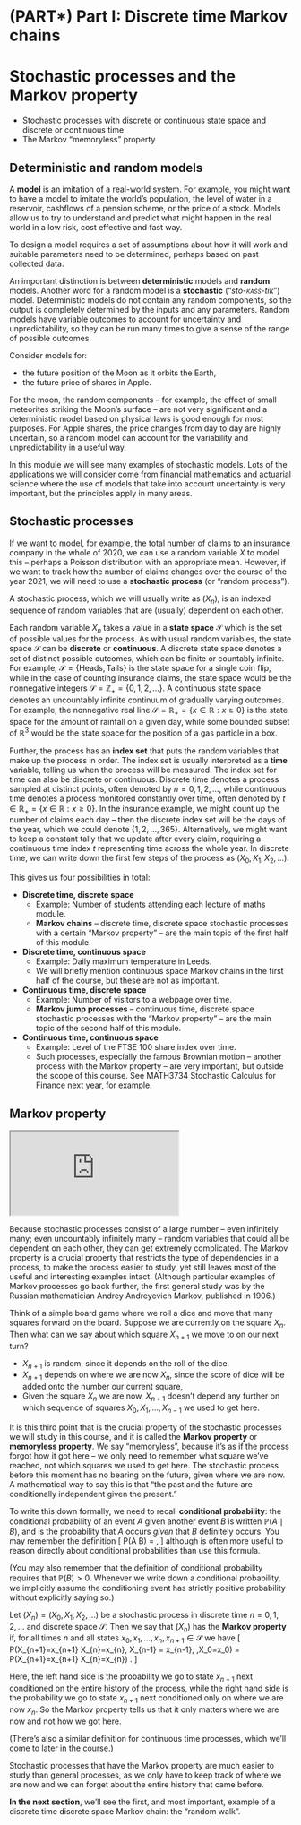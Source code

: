 # (PART\*) Part I: Discrete time Markov chains  {-}



# Stochastic processes and the Markov property  {#S01-stochastic-processes}


::: {.mysummary}
* Stochastic processes with discrete or continuous state space and discrete or continuous time
* The Markov "memoryless" property
:::



## Deterministic and random models {#models}


A **model** is an imitation of a real-world system. For example, you might want to have a model to imitate the world's population, the level of water in a reservoir, cashflows of a pension scheme, or the price of a stock. Models allow us to try to understand and predict what might happen in the real world in a low risk, cost effective and fast way.

To design a model requires a set of assumptions about how it will work and suitable parameters need to be determined, perhaps based on past collected data.

An important distinction is between **deterministic** models and **random** models. Another word for a random model is a **stochastic** ("*sto*-<span style="font-variant:small-caps;">*kass*</span>-*tik*") model. Deterministic models do not contain any random components, so the output is completely determined by the inputs and any parameters. Random models have variable outcomes to account for uncertainty and unpredictability, so they can be run many times to give a sense of the range of possible outcomes.

Consider models for:

* the future position of the Moon as it orbits the Earth,
* the future price of shares in Apple.

For the moon, the random components -- for example, the effect of small meteorites striking the Moon's surface -- are not very significant and a deterministic model based on physical laws is good enough for most purposes. For Apple shares, the price changes from day to day are highly uncertain, so a random model can account for the variability and unpredictability in a useful way.

In this module we will see many examples of stochastic models.  Lots of the applications we will consider come from financial mathematics and actuarial science where the use of models that take into account uncertainty is very important, but the principles apply in many areas.



## Stochastic processes  {#stochastic-processes}


If we want to model, for example, the total number of claims to an insurance company in the whole of 2020, we can use a random variable $X$ to model this -- perhaps a Poisson distribution with an appropriate mean. However, if we want to track how the number of claims changes over the course of the year 2021, we will need to use a **stochastic process** (or "random process").

A stochastic process, which we will usually write as $(X_n)$, is an indexed sequence of random variables that are (usually) dependent on each other.

Each random variable $X_n$ takes a value in a **state space** $\mathcal S$ which is the set of possible values for the process. As with usual random variables, the state space $\mathcal S$ can be **discrete** or **continuous**. A discrete state space denotes a set of distinct possible outcomes, which can be finite or countably infinite. For example, $\mathcal S = \{\text{Heads},\text{Tails}\}$ is the state space for a single coin flip, while in the case of counting insurance claims, the state space would be the nonnegative integers $\mathcal S = \mathbb Z_+ = \{0,1,2,\dots\}$. A continuous state space denotes an uncountably infinite continuum of gradually varying outcomes. For example, the nonnegative real line $\mathcal S = \mathbb R_+ = \{x \in \mathbb R : x \geq 0\}$ is the state space for the amount of rainfall on a given day, while some bounded subset of $\mathbb R^3$ would be the state space for the position of a gas particle in a box.

Further, the process has an **index set** that puts the random variables that make up the process in order. The index set is usually interpreted as a **time** variable, telling us when the process will be measured. The index set for time can also be discrete or continuous. Discrete time denotes a process sampled at distinct points, often denoted by $n = 0,1,2,\dots$, while continuous time denotes a process monitored constantly over time, often denoted by $t \in \mathbb R_+ = \{x \in \mathbb R : x \geq 0\}$. In the insurance example, we might count up the number of claims each day -- then the discrete index set will be the days of the year, which we could denote $\{1,2,\dots,365\}$. Alternatively, we might want to keep a constant tally that we update after every claim, requiring a continuous time index $t$ representing time across the whole year. In discrete time, we can write down the first few steps of the process as $(X_0, X_1, X_2, \dots)$.

This gives us four possibilities in total:

* **Discrete time, discrete space**
   * Example: Number of students attending each lecture of maths module.
   * **Markov chains** -- discrete time, discrete space stochastic processes with a certain "Markov property" -- are the main topic of the first half of this module.
* **Discrete time, continuous space**
   * Example: Daily maximum temperature in Leeds.
   * We will briefly mention continuous space Markov chains in the first half of the course, but these are not as important.
* **Continuous time, discrete space**
   * Example: Number of visitors to a webpage over time.
   * **Markov jump processes** -- continuous time, discrete space stochastic processes with the "Markov property" -- are the main topic of the second half of this module.
* **Continuous time, continuous space**
   * Example: Level of the FTSE 100 share index over time.
   * Such processes, especially the famous Brownian motion -- another process with the Markov property -- are very important, but outside the scope of this course.  See MATH3734 Stochastic Calculus for Finance next year, for example.



## Markov property  {#markov-property}

:::: {.videowrap}
::: {.videowrapper}
<iframe src="https://www.youtube.com/embed/gkakqCz_M5Q"></iframe>
:::
::::


Because stochastic processes consist of a large number -- even infinitely many; even uncountably infinitely many -- random variables that could all be dependent on each other, they can get extremely complicated. The Markov property is a crucial property that restricts the type of dependencies in a process, to make the process easier to study, yet still leaves most of the useful and interesting examples intact. (Although particular examples of Markov processes go back further, the first general study was by the Russian mathematician Andrey Andreyevich Markov, published in 1906.)

Think of a simple board game where we roll a dice and move that many squares forward on the board. Suppose we are currently on the square $X_n$. Then what can we say about which square $X_{n+1}$ we move to on our next turn?

* $X_{n+1}$ is random, since it depends on the roll of the dice.
* $X_{n+1}$ depends on where we are now $X_n$, since the score of dice will be added onto the number our current square,
* Given the square $X_n$ we are now, $X_{n+1}$ doesn't depend any further on which sequence of squares $X_0, X_1, \dots, X_{n-1}$ we used to get here.

It is this third point that is the crucial property of the stochastic processes we will study in this course, and it is called the **Markov property** or **memoryless property**.  We say "memoryless", because it's as if the process forgot how it got here -- we only need to remember what square we've reached, not which squares we used to get here. The stochastic process before this moment has no bearing on the future, given where we are now. A mathematical way to say this is that "the past and the future are conditionally independent given the present."

To write this down formally, we need to recall **conditional probability**: the conditional probability of an event $A$ given another event $B$ is written $\mathbb P(A \mid B)$, and is the probability that $A$ occurs *given* that $B$ definitely occurs. You may remember the definition
  \[ \mathbb P(A \mid B) = \frac{\mathbb P(A \cap B)}{\mathbb P(B)} , \]
although is often more useful to reason directly about conditional probabilities than use this formula.

(You may also remember that the definition of conditional probability requires that $\mathbb P(B) > 0$. Whenever we write down a conditional probability, we implicitly assume the conditioning event has strictly positive probability without explicitly saying so.)

::: {.definition #def-markov-property}
Let $(X_n) = (X_0, X_1, X_2, \dots)$ be a stochastic process in discrete time $n = 0,1,2,\dots$ and discrete space $\mathcal S$. Then we say that $(X_n)$ has the **Markov property** if, for all times $n$ and all states $x_0, x_1, \dots,x_n, x_{n+1} \in \mathcal S$ we have
	\[ 	\mathbb P(X_{n+1}=x_{n+1} \mid X_{n}=x_{n}, X_{n-1} = x_{n-1}, \dots,X_0=x_0) = \mathbb P(X_{n+1}=x_{n+1} \mid X_{n}=x_{n}) . \]
:::

Here, the left hand side is the probability we go to state $x_{n+1}$ next conditioned on the entire history of the process, while the right hand side is the probability we go to state $x_{n+1}$ next conditioned only on where we are now $x_n$. So the Markov property tells us that it only matters where we are now and not how we got here.

(There's also a similar definition for continuous time processes, which we'll come to later in the course.)

Stochastic processes that have the Markov property are much easier to study than general processes, as we only have to keep track of where we are now and we can forget about the entire history that came before.

::: {.mysummary}
**In the next section**, we'll see the first, and most important, example of a discrete time discrete space Markov chain: the "random walk".
:::



